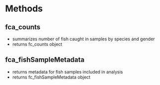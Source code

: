 # Methods

## fca_counts

-   summarizes number of fish caught in samples by species and gender
-   returns fc_counts object

## fca_fishSampleMetadata

-   returns metadata for fish samples included in analysis
-   returns fc_fishSampleMetadata object